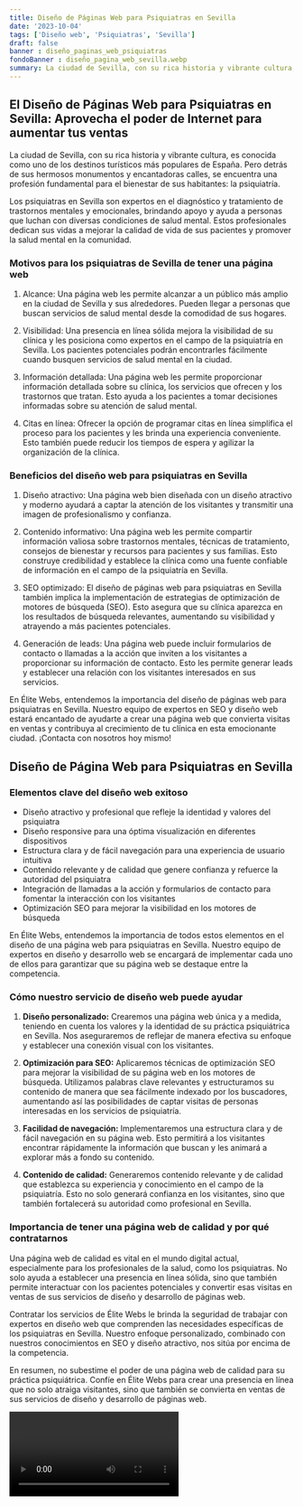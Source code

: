 ```yaml
---
title: Diseño de Páginas Web para Psiquiatras en Sevilla
date: '2023-10-04'
tags: ['Diseño web', 'Psiquiatras', 'Sevilla']
draft: false
banner : diseño_paginas_web_psiquiatras
fondoBanner : diseño_pagina_web_sevilla.webp
summary: La ciudad de Sevilla, con su rica historia y vibrante cultura, es conocida como uno de los destinos turísticos más populares de España. Pero detrás de sus hermosos monumentos y encantadoras calles, se encuentra una profesión fundamental para el bienestar de sus habitantes la psiquiatría.
---
```


## El Diseño de Páginas Web para Psiquiatras en Sevilla: Aprovecha el poder de Internet para aumentar tus ventas

La ciudad de Sevilla, con su rica historia y vibrante cultura, es conocida como uno de los destinos turísticos más populares de España. Pero detrás de sus hermosos monumentos y encantadoras calles, se encuentra una profesión fundamental para el bienestar de sus habitantes: la psiquiatría.

Los psiquiatras en Sevilla son expertos en el diagnóstico y tratamiento de trastornos mentales y emocionales, brindando apoyo y ayuda a personas que luchan con diversas condiciones de salud mental. Estos profesionales dedican sus vidas a mejorar la calidad de vida de sus pacientes y promover la salud mental en la comunidad.

### Motivos para los psiquiatras de Sevilla de tener una página web

1. Alcance: Una página web les permite alcanzar a un público más amplio en la ciudad de Sevilla y sus alrededores. Pueden llegar a personas que buscan servicios de salud mental desde la comodidad de sus hogares.

2. Visibilidad: Una presencia en línea sólida mejora la visibilidad de su clínica y les posiciona como expertos en el campo de la psiquiatría en Sevilla. Los pacientes potenciales podrán encontrarles fácilmente cuando busquen servicios de salud mental en la ciudad.

3. Información detallada: Una página web les permite proporcionar información detallada sobre su clínica, los servicios que ofrecen y los trastornos que tratan. Esto ayuda a los pacientes a tomar decisiones informadas sobre su atención de salud mental.

4. Citas en línea: Ofrecer la opción de programar citas en línea simplifica el proceso para los pacientes y les brinda una experiencia conveniente. Esto también puede reducir los tiempos de espera y agilizar la organización de la clínica.

### Beneficios del diseño web para psiquiatras en Sevilla

1. Diseño atractivo: Una página web bien diseñada con un diseño atractivo y moderno ayudará a captar la atención de los visitantes y transmitir una imagen de profesionalismo y confianza.

2. Contenido informativo: Una página web les permite compartir información valiosa sobre trastornos mentales, técnicas de tratamiento, consejos de bienestar y recursos para pacientes y sus familias. Esto construye credibilidad y establece la clínica como una fuente confiable de información en el campo de la psiquiatría en Sevilla.

3. SEO optimizado: El diseño de páginas web para psiquiatras en Sevilla también implica la implementación de estrategias de optimización de motores de búsqueda (SEO). Esto asegura que su clínica aparezca en los resultados de búsqueda relevantes, aumentando su visibilidad y atrayendo a más pacientes potenciales.

4. Generación de leads: Una página web puede incluir formularios de contacto o llamadas a la acción que inviten a los visitantes a proporcionar su información de contacto. Esto les permite generar leads y establecer una relación con los visitantes interesados en sus servicios.

En Élite Webs, entendemos la importancia del diseño de páginas web para psiquiatras en Sevilla. Nuestro equipo de expertos en SEO y diseño web estará encantado de ayudarte a crear una página web que convierta visitas en ventas y contribuya al crecimiento de tu clínica en esta emocionante ciudad. ¡Contacta con nosotros hoy mismo!

<GifSeo />

<Cta />

## Diseño de Página Web para Psiquiatras en Sevilla

### Elementos clave del diseño web exitoso

- Diseño atractivo y profesional que refleje la identidad y valores del psiquiatra
- Diseño responsive para una óptima visualización en diferentes dispositivos
- Estructura clara y de fácil navegación para una experiencia de usuario intuitiva
- Contenido relevante y de calidad que genere confianza y refuerce la autoridad del psiquiatra
- Integración de llamadas a la acción y formularios de contacto para fomentar la interacción con los visitantes
- Optimización SEO para mejorar la visibilidad en los motores de búsqueda

En Élite Webs, entendemos la importancia de todos estos elementos en el diseño de una página web para psiquiatras en Sevilla. Nuestro equipo de expertos en diseño y desarrollo web se encargará de implementar cada uno de ellos para garantizar que su página web se destaque entre la competencia.

### Cómo nuestro servicio de diseño web puede ayudar

1. **Diseño personalizado:** Crearemos una página web única y a medida, teniendo en cuenta los valores y la identidad de su práctica psiquiátrica en Sevilla. Nos aseguraremos de reflejar de manera efectiva su enfoque y establecer una conexión visual con los visitantes.

2. **Optimización para SEO:** Aplicaremos técnicas de optimización SEO para mejorar la visibilidad de su página web en los motores de búsqueda. Utilizamos palabras clave relevantes y estructuramos su contenido de manera que sea fácilmente indexado por los buscadores, aumentando así las posibilidades de captar visitas de personas interesadas en los servicios de psiquiatría.

3. **Facilidad de navegación:** Implementaremos una estructura clara y de fácil navegación en su página web. Esto permitirá a los visitantes encontrar rápidamente la información que buscan y les animará a explorar más a fondo su contenido.

4. **Contenido de calidad:** Generaremos contenido relevante y de calidad que establezca su experiencia y conocimiento en el campo de la psiquiatría. Esto no solo generará confianza en los visitantes, sino que también fortalecerá su autoridad como profesional en Sevilla.

### Importancia de tener una página web de calidad y por qué contratarnos

Una página web de calidad es vital en el mundo digital actual, especialmente para los profesionales de la salud, como los psiquiatras. No solo ayuda a establecer una presencia en línea sólida, sino que también permite interactuar con los pacientes potenciales y convertir esas visitas en ventas de sus servicios de diseño y desarrollo de páginas web.

Contratar los servicios de Élite Webs le brinda la seguridad de trabajar con expertos en diseño web que comprenden las necesidades específicas de los psiquiatras en Sevilla. Nuestro enfoque personalizado, combinado con nuestros conocimientos en SEO y diseño atractivo, nos sitúa por encima de la competencia.

En resumen, no subestime el poder de una página web de calidad para su práctica psiquiátrica. Confíe en Élite Webs para crear una presencia en línea que no solo atraiga visitantes, sino que también se convierta en ventas de sus servicios de diseño y desarrollo de páginas web.


<Video />

<CtaBot job='Psiquiatras' city='Sevilla'/>

<Gmaps query='Sevilla+españa+maps' />
